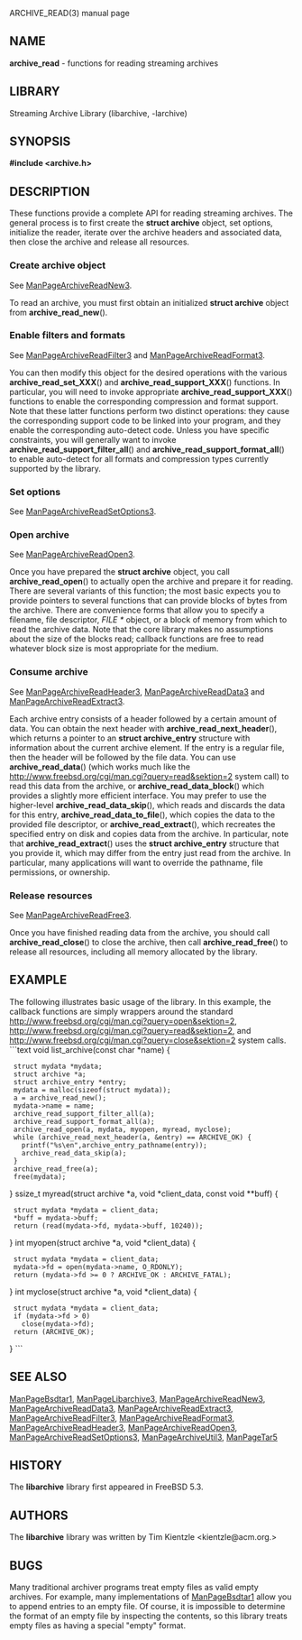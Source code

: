 ARCHIVE_READ(3) manual page 
== NAME == 
'''archive_read''' 
- functions for reading streaming archives 
== LIBRARY == 
Streaming Archive Library (libarchive, -larchive) 
== SYNOPSIS == 
'''<nowiki>#include <archive.h></nowiki>''' 
== DESCRIPTION == 
These functions provide a complete API for reading streaming archives. 
The general process is to first create the 
'''struct archive''' 
object, set options, initialize the reader, iterate over the archive 
headers and associated data, then close the archive and release all 
resources. 
=== Create archive object=== 
See 
[[ManPageArchiveReadNew3]]. 

To read an archive, you must first obtain an initialized 
'''struct archive''' 
object from 
'''archive_read_new'''(). 
=== Enable filters and formats=== 
See 
[[ManPageArchiveReadFilter3]] 
and 
[[ManPageArchiveReadFormat3]]. 

You can then modify this object for the desired operations with the 
various 
'''archive_read_set_XXX'''() 
and 
'''archive_read_support_XXX'''() 
functions. 
In particular, you will need to invoke appropriate 
'''archive_read_support_XXX'''() 
functions to enable the corresponding compression and format 
support. 
Note that these latter functions perform two distinct operations: 
they cause the corresponding support code to be linked into your 
program, and they enable the corresponding auto-detect code. 
Unless you have specific constraints, you will generally want 
to invoke 
'''archive_read_support_filter_all'''() 
and 
'''archive_read_support_format_all'''() 
to enable auto-detect for all formats and compression types 
currently supported by the library. 
=== Set options=== 
See 
[[ManPageArchiveReadSetOptions3]]. 
=== Open archive=== 
See 
[[ManPageArchiveReadOpen3]]. 

Once you have prepared the 
'''struct archive''' 
object, you call 
'''archive_read_open'''() 
to actually open the archive and prepare it for reading. 
There are several variants of this function; 
the most basic expects you to provide pointers to several 
functions that can provide blocks of bytes from the archive. 
There are convenience forms that allow you to 
specify a filename, file descriptor, 
''FILE *'' 
object, or a block of memory from which to read the archive data. 
Note that the core library makes no assumptions about the 
size of the blocks read; 
callback functions are free to read whatever block size is 
most appropriate for the medium. 
=== Consume archive=== 
See 
[[ManPageArchiveReadHeader3]], 
[[ManPageArchiveReadData3]] 
and 
[[ManPageArchiveReadExtract3]]. 

Each archive entry consists of a header followed by a certain 
amount of data. 
You can obtain the next header with 
'''archive_read_next_header'''(), 
which returns a pointer to an 
'''struct archive_entry''' 
structure with information about the current archive element. 
If the entry is a regular file, then the header will be followed 
by the file data. 
You can use 
'''archive_read_data'''() 
(which works much like the 
[[read(2)|http://www.freebsd.org/cgi/man.cgi?query=read&sektion=2]] 
system call) 
to read this data from the archive, or 
'''archive_read_data_block'''() 
which provides a slightly more efficient interface. 
You may prefer to use the higher-level 
'''archive_read_data_skip'''(), 
which reads and discards the data for this entry, 
'''archive_read_data_to_file'''(), 
which copies the data to the provided file descriptor, or 
'''archive_read_extract'''(), 
which recreates the specified entry on disk and copies data 
from the archive. 
In particular, note that 
'''archive_read_extract'''() 
uses the 
'''struct archive_entry''' 
structure that you provide it, which may differ from the 
entry just read from the archive. 
In particular, many applications will want to override the 
pathname, file permissions, or ownership. 
=== Release resources=== 
See 
[[ManPageArchiveReadFree3]]. 

Once you have finished reading data from the archive, you 
should call 
'''archive_read_close'''() 
to close the archive, then call 
'''archive_read_free'''() 
to release all resources, including all memory allocated by the library. 
== EXAMPLE == 
The following illustrates basic usage of the library. 
In this example, 
the callback functions are simply wrappers around the standard 
[[open(2)|http://www.freebsd.org/cgi/man.cgi?query=open&sektion=2]], 
[[read(2)|http://www.freebsd.org/cgi/man.cgi?query=read&sektion=2]], 
and 
[[close(2)|http://www.freebsd.org/cgi/man.cgi?query=close&sektion=2]] 
system calls. 
```text
void
list_archive(const char *name)
{
  struct mydata *mydata;
  struct archive *a;
  struct archive_entry *entry;
  mydata = malloc(sizeof(struct mydata));
  a = archive_read_new();
  mydata->name = name;
  archive_read_support_filter_all(a);
  archive_read_support_format_all(a);
  archive_read_open(a, mydata, myopen, myread, myclose);
  while (archive_read_next_header(a, &entry) == ARCHIVE_OK) {
    printf("%s\en",archive_entry_pathname(entry));
    archive_read_data_skip(a);
  }
  archive_read_free(a);
  free(mydata);
}
ssize_t
myread(struct archive *a, void *client_data, const void **buff)
{
  struct mydata *mydata = client_data;
  *buff = mydata->buff;
  return (read(mydata->fd, mydata->buff, 10240));
}
int
myopen(struct archive *a, void *client_data)
{
  struct mydata *mydata = client_data;
  mydata->fd = open(mydata->name, O_RDONLY);
  return (mydata->fd >= 0 ? ARCHIVE_OK : ARCHIVE_FATAL);
}
int
myclose(struct archive *a, void *client_data)
{
  struct mydata *mydata = client_data;
  if (mydata->fd > 0)
    close(mydata->fd);
  return (ARCHIVE_OK);
}
```
== SEE ALSO == 
[[ManPageBsdtar1]], 
[[ManPageLibarchive3]], 
[[ManPageArchiveReadNew3]], 
[[ManPageArchiveReadData3]], 
[[ManPageArchiveReadExtract3]], 
[[ManPageArchiveReadFilter3]], 
[[ManPageArchiveReadFormat3]], 
[[ManPageArchiveReadHeader3]], 
[[ManPageArchiveReadOpen3]], 
[[ManPageArchiveReadSetOptions3]], 
[[ManPageArchiveUtil3]], 
[[ManPageTar5]] 
== HISTORY == 
The 
'''libarchive''' 
library first appeared in 
FreeBSD 5.3. 
== AUTHORS == 
The 
'''libarchive''' 
library was written by 
Tim Kientzle  &lt;kientzle@acm.org.&gt; 
== BUGS == 
Many traditional archiver programs treat 
empty files as valid empty archives. 
For example, many implementations of 
[[ManPageBsdtar1]] 
allow you to append entries to an empty file. 
Of course, it is impossible to determine the format of an empty file 
by inspecting the contents, so this library treats empty files as 
having a special 
"empty" 
format. 
